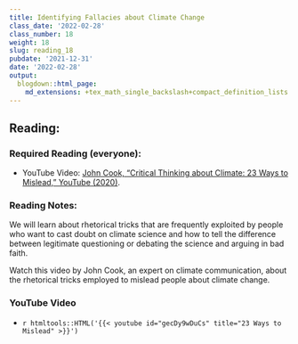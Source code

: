 ```yaml
---
title: Identifying Fallacies about Climate Change
class_date: '2022-02-28'
class_number: 18
weight: 18
slug: reading_18
pubdate: '2021-12-31'
date: '2022-02-28'
output:
  blogdown::html_page:
    md_extensions: +tex_math_single_backslash+compact_definition_lists
---
```

## Reading:

### Required Reading (everyone):

* YouTube Video: [John Cook, "Critical Thinking about Climate: 23 Ways to Mislead," YouTube (2020)](https://youtu.be/gecDy9wDuCs){target="_blank"}.

### Reading Notes:

We will learn about rhetorical tricks that are frequently exploited by people who want to cast doubt on climate science and how to tell the difference between legitimate questioning or debating the science and arguing in bad faith.

Watch this video by John Cook, an expert on climate communication, about the rhetorical tricks employed to mislead people about climate change.

### YouTube Video

* `r htmltools::HTML('{{< youtube id="gecDy9wDuCs" title="23 Ways to Mislead" >}}')`
